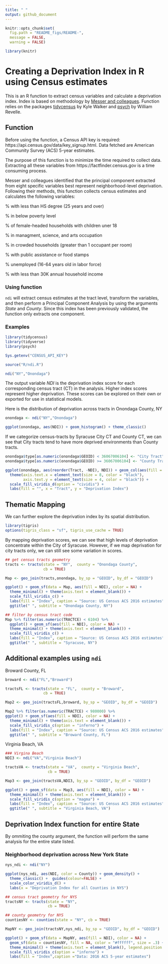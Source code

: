---
title: " "
output: github_document
---

```{r setup, include=FALSE}
knitr::opts_chunk$set(
  fig.path = "README_figs/README-",
  message = FALSE,
  warning = FALSE)

library(knitr)

```

# Creating a Deprivation Index in R using Census estimates

This is an R function to extract census variables and calculate a deprivation index. Index is based on methodology by [Messer and colleagues](https://www.ncbi.nlm.nih.gov/pubmed/17031568).  Function relies on the packages [tidycensus](https://walkerke.github.io/tidycensus/) by Kyle Walker and [psych](https://personality-project.org/r/psych/) by William Revelle. 

## Function

Before using the function, a Census API key is required: https://api.census.gov/data/key_signup.html.  Data fetched are American Community Survey (ACS) 5-year estimates. 

The purpose of this function is to minimize the time required to collect data. Extracting all these variables from https://factfinder.census.gov is a time consuming process.  

Messer and colleagues identified that the principal component extracted from eight specific variables best represent neighborhood-level deprivation.  Following their methods, this function collects census estimates and calculates the following variables:

% with less than HS degree (25 years and over)

% in below poverty level

% of female-headed households with children uner 18

% in managment, science, and arts occupation

% in crowded households (greater than 1 occupant per room)

% with public assistance or food stamps

% unemployed (16-64 years old in labor force)

% with less than 30K annual household income

### Using function

`ndi` will extract census estimates at the tract level, transform the variables, and then perform a Principal Component Analysis by using the arguments *State* and *County*.  Since this index has been previously validated, the function only extracts one component.  

### Examples
``` {r, echo = TRUE}
library(tidycensus)
library(tidyverse)
library(psych)

Sys.getenv("CENSUS_API_KEY")

source("R/ndi.R")

ndi("NY","Onondaga")

```

The output variable _NDI_ is the deprivation index score for each corresponding census tract (CT) in the analysis.  Higher index scores represent higher deprivation.  These scores can be explored on their own or exported for use in statistical models.  

Here is the distribution of deprivation across tracts in Onondaga County, NY 

``` {r, echo = TRUE}
onondaga <- ndi("NY","Onondaga")

ggplot(onondaga, aes(NDI)) + geom_histogram() + theme_classic()

```

If we categorize census-tracts by Syracuse City CT and County CT, we can see that City tracts tend to have more deprived environments than County tracts.

``` {r, echo = TRUE}
onondaga$type[as.numeric(onondaga$GEOID) < 36067006104] <- "City Tract"
onondaga$type[as.numeric(onondaga$GEOID) >= 36067006104] <- "County Tract"

ggplot(onondaga, aes(reorder(Tract, -NDI), NDI)) + geom_col(aes(fill = type)) + coord_flip() +
  theme(axis.text.x = element_text(size = 8, color = "black"), 
        axis.text.y = element_text(size = 4, color = "black")) +
  scale_fill_viridis_d(option = "cividis") + 
  labs(fill = "", x = "Tract", y = "Deprivation Index")
```

## Thematic Mapping

We can further explore the deprivation index by its spatial distribution.  

``` {r, echo = TRUE}
library(tigris)
options(tigris_class = "sf", tigris_use_cache = TRUE)

```


By mapping deprivation scores, we can see that high levels of deprivation concentrate within the City of Syracuse.  However, if we map deprivation for city tracts only, we can still see some variation in scores.


``` {r, echo = TRUE}
## get census tracts geometry
tracts <- tracts(state = "NY",  county = "Onondaga County",
                 cb = TRUE)

Map <- geo_join(tracts,onondaga, by_sp = "GEOID", by_df = "GEOID")

ggplot() + geom_sf(data = Map, aes(fill = NDI), color = NA) +
  theme_minimal() + theme(axis.text = element_blank()) +
  scale_fill_viridis_c() +
  labs(fill = "Index", caption = "Source: US Census ACS 2016 estimates")+
  ggtitle(" ", subtitle = "Onondaga County, NY")

```


``` {r, echo = TRUE}
## filter by census tract code
Map %>% filter(as.numeric(TRACTCE) < 6104) %>%
  ggplot() + geom_sf(aes(fill = NDI), color = NA) +
  theme_minimal() + theme(axis.text = element_blank()) +
  scale_fill_viridis_c() +
  labs(fill = "Index", caption = "Source: US Census ACS 2016 estimates")+
  ggtitle(" ", subtitle = "Syracuse, NY")
```

## Additional examples using `ndi`

Broward County, FL

``` {r, echo = TRUE}
broward <- ndi("FL","Broward")

tractsFL <- tracts(state = "FL",  county = "Broward",
                 cb = TRUE)

Map2 <- geo_join(tractsFL,broward, by_sp = "GEOID", by_df = "GEOID")

Map2 %>% filter(as.numeric(TRACTCE) < 980000) %>%  
ggplot() + geom_sf(aes(fill = NDI), color = NA) +
  theme_minimal() + theme(axis.text = element_blank()) +
  scale_fill_viridis_c(option = "inferno") +
  labs(fill = "Index", caption = "Source: US Census ACS 2016 estimates")+
  ggtitle(" ", subtitle = "Broward County, FL")

```

Virginia Beach, VA

``` {r, echo = TRUE}
### Virgina Beach
NDI3 <- ndi("VA","Virginia Beach")

tractsVA <- tracts(state = "VA",  county = "Virginia Beach",
                   cb = TRUE)

Map3 <- geo_join(tractsVA,NDI3, by_sp = "GEOID", by_df = "GEOID")

ggplot() + geom_sf(data = Map3, aes(fill = NDI), color = NA) +
  theme_minimal() + theme(axis.text = element_blank()) +
  scale_fill_viridis_c(option = "magma") +
  labs(fill = "Index", caption = "Source: US Census ACS 2016 estimates")+
  ggtitle(" ", subtitle = "Virginia Beach, VA")
```


## Deprivation Index function for entire State

By ommiting the county argument, the function will perform the same analysis for the entire state listed. 


### Neighborhood deprivation across New York State

``` {r, echo = TRUE, fig.height= 8, fig.width=10}

nys_ndi <- ndi("NY")

ggplot(nys_ndi, aes(NDI, color = County)) + geom_density() + 
  theme_classic() +  guides(colour=FALSE) + 
  scale_color_viridis_d() +
  labs(x = "Deprivation Index for all Counties in NYS")

```

``` {r, echo = TRUE, fig.height= 8, fig.width=10}

## census tract geometry for NYS 
tractsNY <- tracts(state = "NY",
                   cb = TRUE)

## county geometry for NYS
countiesNY <- counties(state = "NY", cb = TRUE)

MapNY <- geo_join(tractsNY,nys_ndi, by_sp = "GEOID", by_df = "GEOID")

ggplot() + geom_sf(data = MapNY, aes(fill = NDI), color = NA) +
  geom_sf(data = countiesNY, fill = NA, color = "#ffffff", size = .3) + 
  theme_minimal() + theme(axis.text = element_blank(), legend.position = "bottom") +
  scale_fill_viridis_c(option = "inferno") +
  labs(fill = "Index",caption ="Data: 2016 ACS 5-year estimates") 
```
